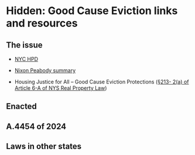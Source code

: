 # Hidden: Good Cause Eviction links and resources

## The issue

-   [NYC HPD](https://www.nyc.gov/site/hpd/services-and-information/good-cause-eviction.page)

-   [Nixon Peabody summary](https://www.nixonpeabody.com/insights/alerts/2024/04/22/new-york-enacts-good-cause-eviction-law)

-   Housing Justice for All – Good Cause Eviction Protections ([§213- 2(a) of Article 6-A of NYS Real Property Law](https://nyassembly.gov/2024budget/bills2024/enacted/A8806c.pdf)) 

## Enacted

## A.4454 of 2024

## Laws in other states
